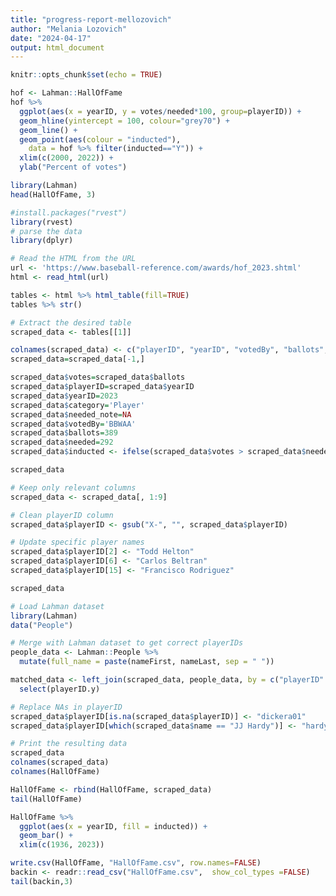 ---
title: "progress-report-mellozovich"
author: "Melania Lozovich"
date: "2024-04-17"
output: html_document
---

```{r setup, include=FALSE}
knitr::opts_chunk$set(echo = TRUE)
```

```{r}
hof <- Lahman::HallOfFame
hof %>% 
  ggplot(aes(x = yearID, y = votes/needed*100, group=playerID)) +
  geom_hline(yintercept = 100, colour="grey70") + 
  geom_line() +
  geom_point(aes(colour = "inducted"), 
    data = hof %>% filter(inducted=="Y")) +
  xlim(c(2000, 2022)) +
  ylab("Percent of votes")
```

```{r}
library(Lahman)
head(HallOfFame, 3)
```

```{r}
#install.packages("rvest")
library(rvest)
# parse the data
library(dplyr)

# Read the HTML from the URL
url <- 'https://www.baseball-reference.com/awards/hof_2023.shtml'
html <- read_html(url)

tables <- html %>% html_table(fill=TRUE)
tables %>% str()
```

```{r}
# Extract the desired table
scraped_data <- tables[[1]]

colnames(scraped_data) <- c("playerID", "yearID", "votedBy", "ballots", "needed", "votes", "inducted", "category", "needed_note")
scraped_data=scraped_data[-1,]

scraped_data$votes=scraped_data$ballots
scraped_data$playerID=scraped_data$yearID
scraped_data$yearID=2023
scraped_data$category='Player'
scraped_data$needed_note=NA
scraped_data$votedBy='BBWAA'
scraped_data$ballots=389
scraped_data$needed=292
scraped_data$inducted <- ifelse(scraped_data$votes > scraped_data$needed, "Y", "N")

scraped_data
```

```{r}
# Keep only relevant columns
scraped_data <- scraped_data[, 1:9]

# Clean playerID column
scraped_data$playerID <- gsub("X-", "", scraped_data$playerID)

# Update specific player names
scraped_data$playerID[2] <- "Todd Helton"
scraped_data$playerID[6] <- "Carlos Beltran"
scraped_data$playerID[15] <- "Francisco Rodriguez"

scraped_data
```


```{r}
# Load Lahman dataset
library(Lahman)
data("People")

# Merge with Lahman dataset to get correct playerIDs
people_data <- Lahman::People %>%
  mutate(full_name = paste(nameFirst, nameLast, sep = " "))

matched_data <- left_join(scraped_data, people_data, by = c("playerID" = "full_name")) %>%
  select(playerID.y) 

# Replace NAs in playerID
scraped_data$playerID[is.na(scraped_data$playerID)] <- "dickera01"
scraped_data$playerID[which(scraped_data$name == "JJ Hardy")] <- "hardyjj01"

# Print the resulting data
scraped_data
colnames(scraped_data)
colnames(HallOfFame)
```

```{r}
HallOfFame <- rbind(HallOfFame, scraped_data)
tail(HallOfFame)

HallOfFame %>% 
  ggplot(aes(x = yearID, fill = inducted)) +
  geom_bar() +
  xlim(c(1936, 2023))
```

```{r}
write.csv(HallOfFame, "HallOfFame.csv", row.names=FALSE)
backin <- readr::read_csv("HallOfFame.csv",  show_col_types =FALSE)
tail(backin,3)
```
